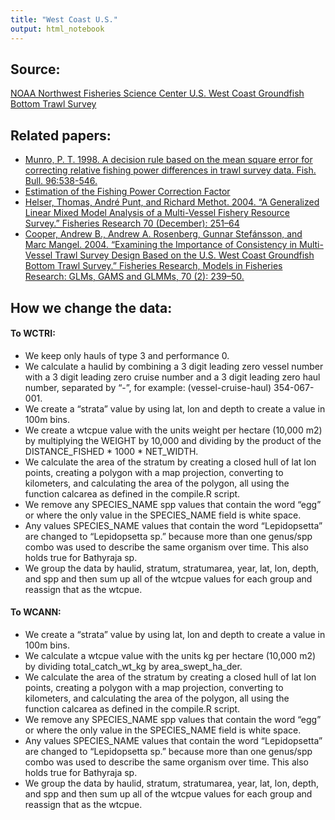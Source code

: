 ```yaml
---
title: "West Coast U.S."
output: html_notebook
---
```


## Source:
[NOAA Northwest Fisheries Science Center U.S. West Coast Groundfish Bottom Trawl Survey](http://www.nwfsc.noaa.gov/research/divisions/fram/groundfish/bottom_trawl.cfm)

## Related papers:  
- [Munro, P. T. 1998. A decision rule based on the mean square error for correcting relative fishing power differences in trawl survey data. Fish. Bull. 96:538-546.](https://www.st.nmfs.noaa.gov/spo/FishBull/963/munro.pdf)  
- [Estimation of the Fishing Power Correction Factor](ftp://ftp.library.noaa.gov/noaa_documents.lib/NMFS/AFSC/AFSC_PR/PR1992-01.pdf)  
- [Helser, Thomas, André Punt, and Richard Methot. 2004. “A Generalized Linear Mixed Model Analysis of a Multi-Vessel Fishery Resource Survey.” Fisheries Research 70 (December): 251–64](https://doi.org/10.1016/j.fishres.2004.08.007)  
- [Cooper, Andrew B., Andrew A. Rosenberg, Gunnar Stefánsson, and Marc Mangel. 2004. “Examining the Importance of Consistency in Multi-Vessel Trawl Survey Design Based on the U.S. West Coast Groundfish Bottom Trawl Survey.” Fisheries Research, Models in Fisheries Research: GLMs, GAMS and GLMMs, 70 (2): 239–50.](https://doi.org/10.1016/j.fishres.2004.08.006)  

## How we change the data:  
#### To WCTRI:
- We keep only hauls of type 3 and performance 0.  
- We calculate a haulid by combining a 3 digit leading zero vessel number with a 3 digit leading zero cruise number and a 3 digit leading zero haul number, separated by "-", for example: (vessel-cruise-haul) 354-067-001.
- We create a "strata" value by using lat, lon and depth to create a value in 100m bins.  
- We create a wtcpue value with the units weight per hectare (10,000 m2) by multiplying the WEIGHT by 10,000 and dividing by the product of the DISTANCE_FISHED * 1000 * NET_WIDTH.  
- We calculate the area of the stratum by creating a closed hull of lat lon points, creating a polygon with a map projection, converting to kilometers, and calculating the area of the polygon, all using the function calcarea as defined in the compile.R script.  
- We remove any SPECIES_NAME spp values that contain the word "egg" or where the only value in the SPECIES_NAME field is white space.  
- Any values SPECIES_NAME values that contain the word "Lepidopsetta" are changed to "Lepidopsetta sp." because more than one genus/spp combo was used to describe the same organism over time.  This also holds true for Bathyraja sp.  
- We group the data by haulid, stratum, stratumarea, year, lat, lon, depth,  and spp and then sum up all of the wtcpue values for each group and reassign that as the wtcpue.    

#### To WCANN:
- We create a "strata" value by using lat, lon and depth to create a value in 100m bins.  
- We calculate a wtcpue value with the units kg per hectare (10,000 m2) by dividing total_catch_wt_kg by area_swept_ha_der.
- We calculate the area of the stratum by creating a closed hull of lat lon points, creating a polygon with a map projection, converting to kilometers, and calculating the area of the polygon, all using the function calcarea as defined in the compile.R script.   
- We remove any SPECIES_NAME spp values that contain the word "egg" or where the only value in the SPECIES_NAME field is white space.  
- Any values SPECIES_NAME values that contain the word "Lepidopsetta" are changed to "Lepidopsetta sp." because more than one genus/spp combo was used to describe the same organism over time.  This also holds true for Bathyraja sp.  
- We group the data by haulid, stratum, stratumarea, year, lat, lon, depth,  and spp and then sum up all of the wtcpue values for each group and reassign that as the wtcpue.   

